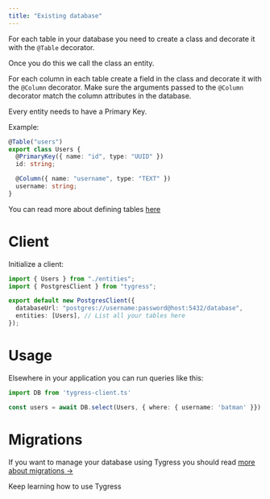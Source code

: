 ```yaml
---
title: "Existing database"
---
```


For each table in your database you need to create a class and decorate it with the `@Table` decorator.

Once you do this we call the class an <Tooltip tip="Classes and decorators that define your schema">entity</Tooltip>.

For each column in each table create a field in the class and decorate it with the `@Column` decorator. Make sure the arguments passed to the `@Column` decorator match the column attributes in the database.

Every <Tooltip tip="Classes and decorators that define your schema">entity</Tooltip> needs to have a <Tooltip tip="Column with a Postgres primary key on it">Primary Key</Tooltip>.

Example:
```typescript /entities/users.ts
@Table("users")
export class Users {
  @PrimaryKey({ name: "id", type: "UUID" })
  id: string;

  @Column({ name: "username", type: "TEXT" })
  username: string;
}
```

You can read more about defining tables [here](/guides/defining-tables)

# Client

Initialize a <Tooltip tip="PostgresClient class, main interface with Tygress">client</Tooltip>:
```typescript tygress-client.ts
import { Users } from "./entities";
import { PostgresClient } from "tygress";

export default new PostgresClient({
  databaseUrl: "postgres://username:password@host:5432/database",
  entities: [Users], // List all your tables here
});
```

# Usage

Elsewhere in your application you can run queries like this:
```typescript index.ts
import DB from 'tygress-client.ts'

const users = await DB.select(Users, { where: { username: 'batman' }})
```

# Migrations

If you want to manage your database using Tygress you should read [more about migrations ->](/guides/migrations)

<Card title="Continue reading" href="/guides/defining-tables" icon="arrow-right">
  Keep learning how to use Tygress
</Card>